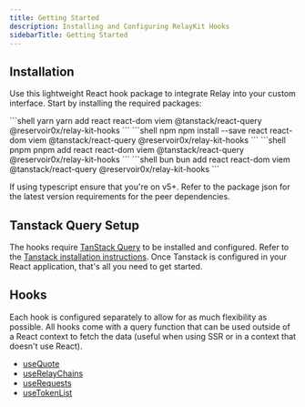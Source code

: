 ```yaml
---
title: Getting Started
description: Installing and Configuring RelayKit Hooks
sidebarTitle: Getting Started
---
```


## Installation 
Use this lightweight React hook package to integrate Relay into your custom interface. Start by installing the required packages:

<CodeGroup>
```shell yarn
yarn add react react-dom viem @tanstack/react-query @reservoir0x/relay-kit-hooks
```
```shell npm
npm install --save react react-dom viem @tanstack/react-query @reservoir0x/relay-kit-hooks
```
```shell pnpm
pnpm add react react-dom viem @tanstack/react-query @reservoir0x/relay-kit-hooks
```
```shell bun
bun add react react-dom viem @tanstack/react-query @reservoir0x/relay-kit-hooks
```
</CodeGroup>

If using typescript ensure that you're on v5+. Refer to the package json for the latest version requirements for the peer dependencies. 

## Tanstack Query Setup
The hooks require [TanStack Query](https://tanstack.com/query/latest) to be installed and configured. Refer to the [Tanstack installation instructions](https://tanstack.com/query/latest/docs/framework/react/installation). Once Tanstack is configured in your React application, that's all you need to get started.

## Hooks
Each hook is configured separately to allow for as much flexibility as possible. All hooks come with a query function that can be used outside of a React context to fetch the data (useful when using SSR or in a context that doesn't use React).

* [useQuote](/references/relay-kit/hooks/useQuote)
* [useRelayChains](/references/relay-kit/hooks/useRelayChains)
* [useRequests](/references/relay-kit/hooks/useRequests)
* [useTokenList](/references/relay-kit/hooks/useTokenList)